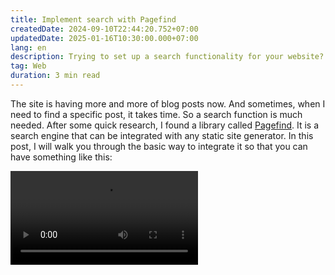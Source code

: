 ```yaml
---
title: Implement search with Pagefind
createdDate: 2024-09-10T22:44:20.752+07:00
updatedDate: 2025-01-16T10:30:00.000+07:00
lang: en
description: Trying to set up a search functionality for your website? There is a excellent library for that.
tag: Web
duration: 3 min read
---
```



The site is having more and more of blog posts now. And sometimes, when I need to find a specific post, it takes time. So a search function is much needed. After some quick research, I found a library called [Pagefind](https://pagefind.app/). It is a search engine that can be integrated with any static site generator. In this post, I will walk you through the basic way to integrate it so that you can have something like this:

<Video client:idle src={pagefindSearch} extended videoClass="rounded shadow-lg" />

## Why Pagefind?

There are a few reasons why I decided to go with Pagefind:

- **Static site compatibility:** Pagefind is designed specifically for static websites, making it an excellent choice for JAMstack and other static site architectures.
- **Lightweight:** The library is very lightweight, adding minimal overhead to your site.
- **Easy setup:** Pagefind can be implemented with minimal configuration, often requiring just a single line of JavaScript.
- **No external dependencies:** It doesn't rely on external services or APIs, which can improve reliability and reduce costs.
- **Automatic index generation:** Pagefind automatically generates a search index from your static site content.
- **Fast performance:** The library offers quick search results, even on large sites. You can check out their [demo on MDN Web Docs](https://mdn.pagefind.app/), very impressive.
- **Multilingual support:** Pagefind can handle content in multiple languages.

## Installation

So in this post, I will show you how to integrate Pagefind with an [Astro](https://astro.build/) site, which uses Vite, so the process would be similar to other Vite-based sites.

First, you need to install the library itself and the plugin for Vite. You can do it by running the following command:

```shell
npm install --save-dev pagefind vite-plugin-pagefind
```

## Configuration

### Vite/Astro

In your Vite/Astro configuration file, you need to add the configuration for the plugin:

```ts title="astro.config.ts"
import pagefind from 'vite-plugin-pagefind'

export default defineConfig({
  vite: {
    ssr: {
      noExternal: [
        `${siteConfig.site}/pagefind/pagefind.js`,
        `${siteConfig.site}/pagefind/pagefind-highlight.js`,
      ],
    },
    plugins: [pagefind()],
    build: {
      rollupOptions: {
        external: [
          `${siteConfig.site}/pagefind/pagefind.js`,
          `${siteConfig.site}/pagefind/pagefind-highlight.js`,
        ],
      },
    },
  },
  // ... other configurations
})
```

Then you can create a **pagefind.json** file at the root of your project with the configuration for the plugin. I leave most of the configurations as default:

```json title="pagefind.json"
{
  "site": "dist",
  "vite_plugin_pagefind": {}
}
```

### Indexing

In order for Pagefind to work, it needs to index your site. Let's say you have your build output in the `dist` folder. You can run the following command to index it:

```shell
pagefind
```

But we want to run automatic after every build. So we need to add a script to our **package.json** file:

```json title="package.json" showLineNumbers{6} {6}
  "scripts": {
    "prepare": "simple-git-hooks",
    "compress": "esno scripts/img-compress-staged.ts",
    "dev": "astro dev --host",
    "build": "astro build",
    "postbuild": "pagefind",
    "preview": "astro preview",
    "lint": "eslint .",
    "lint:fix": "eslint --fix",
    "release": "bumpp"
  },
```

### Search UI

The way I implemented the search UI is a bit custom. It consists of a search button, the search command palette, and the store for state management.

#### Button

```vue title="src⠀›⠀components⠀›⠀Search.vue"
<script setup lang="ts">
import { showSearch } from '@stores/search'
</script>

<template>
  <button @click="showSearch = true">
    <span class="sr-only">search</span>
    <span class="i-ri-search-line" />
  </button>
</template>
```

#### store

```ts title="src⠀›⠀stores⠀›⠀search.ts"
import { ref } from 'vue'

export const showSearch = ref(false)
```

#### Command palette

This is where you can customize the search UI. You can find the my implementation at [<PhFileVue /> SearchCommandPalette.vue](https://github.com/vinhphm/site.archive/blob/main/src/components/SearchCommandPalette.vue)

### Usage

Now you can use the search button and the command palette site. Let's say we add it to the header component:

```astro title="src⠀›⠀components⠀›⠀Header.astro" {5-6,52,57} collapse={1-3,8-50,59-95}
---
import { getLinkTarget } from '@utils/link'
import siteConfig from '@site-config'
import GlitchingLogo from './GlitchingLogo.vue'
import Search from './Search.vue'
import CommandPalette from './SearchCommandPalette.vue'
import ThemeToggle from './ThemeToggle.vue'

const navLinks = siteConfig.header.navLinks || []

const socialLinks = structuredClone(siteConfig.socialLinks).filter((link: Record<string, any>) => {
  if (link.header && typeof link.header === 'boolean') {
    return link
  }
  else if (link.header && typeof link.header === 'string') {
    link.icon = link.header.includes('i-') ? link.header : link.icon
    return link
  }
  else {
    return false
  }
})
---

<header class="header relative z-40">
  <a class="absolute m-7 select-none outline-none lg:fixed" href="/" aria-label="Logo">
    <GlitchingLogo client:idle class="h-8 w-8" />
  </a>
  <nav class="nav">
    <div class="spacer" />
    <div class="right tracking-tight print:op0 items-center">
      {navLinks.map((link) => (
        <a
          aria-label={link.text}
          target={getLinkTarget(link.href)}
          nav-link
          href={link.href}
        >
          {link.text}
        </a>
      ))}
      {socialLinks.map((link) => (
        <a
          aria-label={link.text}
          class={`${link.icon} lt-md:hidden`}
          nav-link
          target={getLinkTarget(link.href)}
          href={link.href}
        />
      ))}
      <a target="_blank" href="/rss.xml" class="lt-md:hidden i-ri-rss-line nav-link" aria-label="RSS" />
      <Search client:visible />
      <ThemeToggle client:load />
    </div>
  </nav>
</header>
<CommandPalette client:load />

<style>
.header h1 {
  margin-bottom: 0;
}

.logo {
  position: absolute;
  top: 1.5rem;
  left: 1.5rem;
}

.nav {
  padding: 2rem;
  width: 100%;
  display: grid;
  grid-template-columns: auto max-content;
  box-sizing: border-box;
}

.nav > * {
  margin: auto;
}

.nav img {
  margin-bottom: 0;
}

.nav .right {
  display: grid;
  grid-gap: 1.2rem;
  grid-auto-flow: column;
}

.nav .right > * {
  margin: auto;
}
</style>
```

## Conclusion

I hope this post has been helpful in setting up a search functionality for your website. If you have any questions or suggestions, feel free to reach out. I'm always happy to help!
